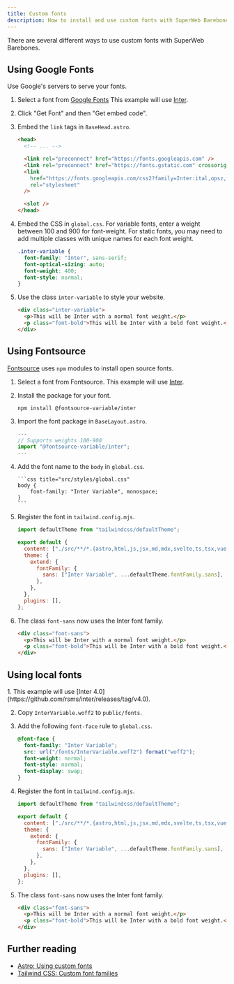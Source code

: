 ```yaml
---
title: Custom fonts
description: How to install and use custom fonts with SuperWeb Barebones.
---
```



There are several different ways to use custom fonts with SuperWeb Barebones.

## Using Google Fonts

Use Google's servers to serve your fonts.

<Steps>

1. Select a font from [Google Fonts](https://fonts.google.com/) This example will use [Inter](https://fonts.google.com/specimen/Inter?query=inter).
2. Click "Get Font" and then "Get embed code".
3. Embed the `link` tags in `BaseHead.astro`.

   ```html frame="code" title="src/components/BaseHead.astro"
   <head>
     <!-- ... -->

     <link rel="preconnect" href="https://fonts.googleapis.com" />
     <link rel="preconnect" href="https://fonts.gstatic.com" crossorigin />
     <link
       href="https://fonts.googleapis.com/css2?family=Inter:ital,opsz,wght@0,14..32,100..900;1,14..32,100..900&display=swap"
       rel="stylesheet"
     />

     <slot />
   </head>
   ```

4. Embed the CSS in `global.css`. For variable fonts, enter a weight between 100 and 900 for font-weight. For static fonts, you may need to add multiple classes with unique names for each font weight.

   ```css frame="code" title="src/styles/global.css"
   .inter-variable {
     font-family: "Inter", sans-serif;
     font-optical-sizing: auto;
     font-weight: 400;
     font-style: normal;
   }
   ```

5. Use the class `inter-variable` to style your website.

   ```html
   <div class="inter-variable">
     <p>This will be Inter with a normal font weight.</p>
     <p class="font-bold">This will be Inter with a bold font weight.</p>
   </div>
   ```

</Steps>

## Using Fontsource

[Fontsource](https://fontsource.org/) uses `npm` modules to install open source fonts.

<Steps>

1.  Select a font from Fontsource. This example will use [Inter](https://fontsource.org/fonts/inter).

2.  Install the package for your font.

    ```shell
    npm install @fontsource-variable/inter
    ```

3.  Import the font package in `BaseLayout.astro`.

    ```js title="src/layouts/BaseLayout.astro"
    ---
    // Supports weights 100-900
    import "@fontsource-variable/inter";
    ---
    ```

4.  Add the font name to the `body` in `global.css`.

        ```css title="src/styles/global.css"
        body {
            font-family: "Inter Variable", monospace;
        }
        ```

5.  Register the font in `tailwind.config.mjs`.

    ```js title="tailwind.config.mjs" ins={1, 7-9}
    import defaultTheme from "tailwindcss/defaultTheme";

    export default {
      content: ["./src/**/*.{astro,html,js,jsx,md,mdx,svelte,ts,tsx,vue}"],
      theme: {
        extend: {
          fontFamily: {
            sans: ["Inter Variable", ...defaultTheme.fontFamily.sans],
          },
        },
      },
      plugins: [],
    };
    ```

6.  The class `font-sans` now uses the Inter font family.

    ```html
    <div class="font-sans">
      <p>This will be Inter with a normal font weight.</p>
      <p class="font-bold">This will be Inter with a bold font weight.</p>
    </div>
    ```

</Steps>

## Using local fonts

<Steps>
  1. This example will use [Inter
  4.0](https://github.com/rsms/inter/releases/tag/v4.0).

2. Copy `InterVariable.woff2` to `public/fonts`.

3. Add the following `font-face` rule to `global.css`.

   ```css title="src/styles/global.css"
   @font-face {
     font-family: "Inter Variable";
     src: url("/fonts/InterVariable.woff2") format("woff2");
     font-weight: normal;
     font-style: normal;
     font-display: swap;
   }
   ```

4. Register the font in `tailwind.config.mjs`.

   ```js title="tailwind.config.mjs" ins={1, 7-9}
   import defaultTheme from "tailwindcss/defaultTheme";

   export default {
     content: ["./src/**/*.{astro,html,js,jsx,md,mdx,svelte,ts,tsx,vue}"],
     theme: {
       extend: {
         fontFamily: {
           sans: ["Inter Variable", ...defaultTheme.fontFamily.sans],
         },
       },
     },
     plugins: [],
   };
   ```

5. The class `font-sans` now uses the Inter font family.

   ```html
   <div class="font-sans">
     <p>This will be Inter with a normal font weight.</p>
     <p class="font-bold">This will be Inter with a bold font weight.</p>
   </div>
   ```

</Steps>

## Further reading

- [Astro: Using custom fonts](https://tailwindcss.com/docs/font-family#using-custom-values)
- [Tailwind CSS: Custom font families](https://tailwindcss.com/docs/font-family#using-custom-values)
